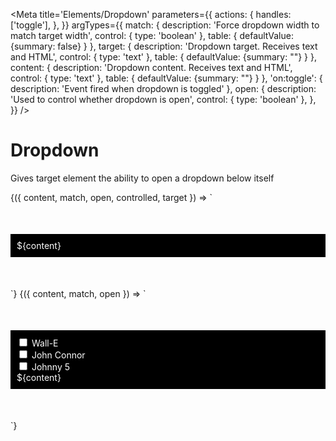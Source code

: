 
<Meta
  title='Elements/Dropdown'
  parameters={{
    actions: {
      handles: ['toggle'],
    },
  }}
  argTypes={{
    match: {
      description: 'Force dropdown width to match target width',
      control: { type: 'boolean' },
      table: { defaultValue: {summary: false} }
    },
     target: {
      description: 'Dropdown target. Receives text and HTML',
      control: { type: 'text' },
      table: { defaultValue: {summary: ""} }
    },
    content: {
      description: 'Dropdown content. Receives text and HTML',
      control: { type: 'text' },
      table: { defaultValue: {summary: ""} }
    },
    'on:toggle': {
      description: 'Event fired when dropdown is toggled'
    },
    open: {
      description: 'Used to control whether dropdown is open',
      control: { type: 'boolean' },
    },
  }}
/>

# Dropdown

Gives target element the ability to open a dropdown below itself

<Canvas>
  <Story
    name='Dropdown with text content'
    args={{
      match: false,
      open: false,
      content: "This is the dropdown content",
      target: "Dropdown target",
    }}
  >
    {({ content, match, open, controlled, target  }) => `
      <div style="padding: 50px 0px">
        <v-dropdown ${match ? "match" : ""} ${open ? "open" : ""}>
          <v-button label="${target}" slot="target"></v-button>
          <div 
            slot="content"
            style="background-color: black; color: white; padding: 10px;"
          >
            ${content}
          </div>
        </v-dropdown>
      </div>
    `}
  </Story>
</Canvas>


<Canvas>
  <Story
    name='Dropdown with HTML content'
    args={{
      match: false,
      content: "This is the dropdown content",
      open: false,
    }}
  >
    {({ content, match, open  }) => `
      <div style="padding: 50px 0px">
        <v-dropdown ${match ? "match" : ""} ${open ? "open" : ""}>
          <v-button label="Choose your character" slot="target"></v-button>
          <div 
            slot="content"
            style="background-color: black; color: white; padding: 10px;"
          >
            <div class="flex flex-row gap-2 whitespace-nowrap">
              <input type="checkbox"/> 
              <label>Wall-E</label>
            </div>
            <div class="flex flex-row gap-2 whitespace-nowrap">
              <input type="checkbox"/> 
              <label>John Connor</label>
            </div>
            <div class="flex flex-row gap-2 whitespace-nowrap">
              <input type="checkbox"/> 
              <label>Johnny 5</label>
            </div>
            ${content}
          </div>
        </v-dropdown>
      </div>
    `}
  </Story>
</Canvas>

